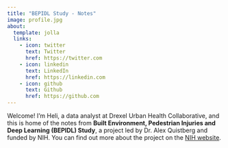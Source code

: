 ```yaml
---
title: "BEPIDL Study - Notes"
image: profile.jpg
about:
  template: jolla
  links:
    - icon: twitter
      text: Twitter
      href: https://twitter.com
    - icon: linkedin
      text: LinkedIn
      href: https://linkedin.com
    - icon: github
      text: Github
      href: https://github.com
---
```


Welcome! I'm Heli, a data analyst at Drexel Urban Health Collaborative, and this is home of the notes from **Built Environment, Pedestrian Injuries and Deep Learning (BEPIDL) Study**, a project led by Dr. Alex Quistberg and funded by NIH. You can find out more about the project on the [NIH website](https://reporter.nih.gov/project-details/10692708).
